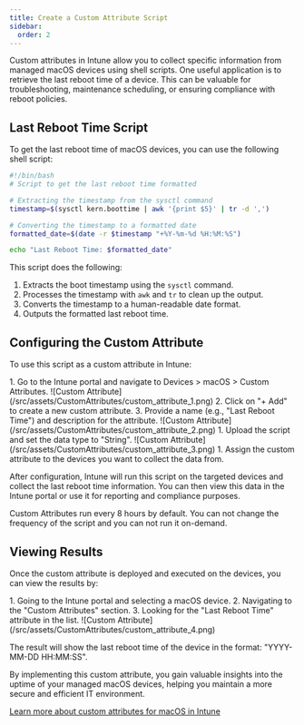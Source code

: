 ```yaml
---
title: Create a Custom Attribute Script
sidebar:
  order: 2
---
```



Custom attributes in Intune allow you to collect specific information from managed macOS devices using shell scripts. One useful application is to retrieve the last reboot time of a device. This can be valuable for troubleshooting, maintenance scheduling, or ensuring compliance with reboot policies.

## Last Reboot Time Script

To get the last reboot time of macOS devices, you can use the following shell script:

```bash
#!/bin/bash
# Script to get the last reboot time formatted

# Extracting the timestamp from the sysctl command
timestamp=$(sysctl kern.boottime | awk '{print $5}' | tr -d ',')

# Converting the timestamp to a formatted date
formatted_date=$(date -r $timestamp "+%Y-%m-%d %H:%M:%S")

echo "Last Reboot Time: $formatted_date"
```

This script does the following:
<Steps>
1. Extracts the boot timestamp using the `sysctl` command.
2. Processes the timestamp with `awk` and `tr` to clean up the output.
3. Converts the timestamp to a human-readable date format.
4. Outputs the formatted last reboot time.
</Steps>

## Configuring the Custom Attribute

To use this script as a custom attribute in Intune:

<Steps>
1. Go to the Intune portal and navigate to Devices > macOS > Custom Attributes.
![Custom Attribute](/src/assets/CustomAttributes/custom_attribute_1.png)
2. Click on "+ Add" to create a new custom attribute.
3. Provide a name (e.g., "Last Reboot Time") and description for the attribute.
![Custom Attribute](/src/assets/CustomAttributes/custom_attribute_2.png)
1. Upload the script and set the data type to "String".
![Custom Attribute](/src/assets/CustomAttributes/custom_attribute_3.png)
1. Assign the custom attribute to the devices you want to collect the data from.
</Steps>

After configuration, Intune will run this script on the targeted devices and collect the last reboot time information. You can then view this data in the Intune portal or use it for reporting and compliance purposes.

<Aside>
Custom Attributes run every 8 hours by default. You can not change the frequency of the script and you can not run it on-demand.
</Aside>

## Viewing Results

Once the custom attribute is deployed and executed on the devices, you can view the results by:

<Steps>
1. Going to the Intune portal and selecting a macOS device.
2. Navigating to the "Custom Attributes" section.
3. Looking for the "Last Reboot Time" attribute in the list.
![Custom Attribute](/src/assets/CustomAttributes/custom_attribute_4.png)
</Steps>

The result will show the last reboot time of the device in the format: "YYYY-MM-DD HH:MM:SS".

By implementing this custom attribute, you gain valuable insights into the uptime of your managed macOS devices, helping you maintain a more secure and efficient IT environment.

[Learn more about custom attributes for macOS in Intune](https://ugurkoc.de/get-local-admins-and-last-reboot-time-on-macos-devices-using-custom-attributes/)